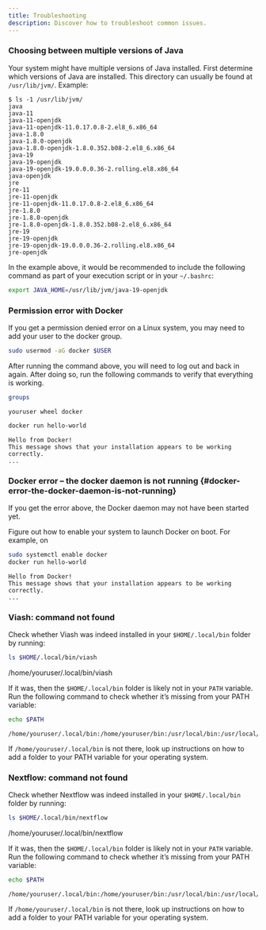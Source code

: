 ```yaml
---
title: Troubleshooting
description: Discover how to troubleshoot common issues.
---
```




### Choosing between multiple versions of Java

Your system might have multiple versions of Java installed. First
determine which versions of Java are installed. This directory can
usually be found at `/usr/lib/jvm/`. Example:

``` text
$ ls -1 /usr/lib/jvm/
java
java-11
java-11-openjdk
java-11-openjdk-11.0.17.0.8-2.el8_6.x86_64
java-1.8.0
java-1.8.0-openjdk
java-1.8.0-openjdk-1.8.0.352.b08-2.el8_6.x86_64
java-19
java-19-openjdk
java-19-openjdk-19.0.0.0.36-2.rolling.el8.x86_64
java-openjdk
jre
jre-11
jre-11-openjdk
jre-11-openjdk-11.0.17.0.8-2.el8_6.x86_64
jre-1.8.0
jre-1.8.0-openjdk
jre-1.8.0-openjdk-1.8.0.352.b08-2.el8_6.x86_64
jre-19
jre-19-openjdk
jre-19-openjdk-19.0.0.0.36-2.rolling.el8.x86_64
jre-openjdk
```

In the example above, it would be recommended to include the following
command as part of your execution script or in your `~/.bashrc`:

```sh
export JAVA_HOME=/usr/lib/jvm/java-19-openjdk
```

### Permission error with Docker

If you get a permission denied error on a Linux system, you may need to
add your user to the docker group.

```sh
sudo usermod -aG docker $USER
```

After running the command above, you will need to log out and back in
again. After doing so, run the following commands to verify that
everything is working.

```sh
groups
```

``` text
youruser wheel docker
```

```sh
docker run hello-world
```

``` text
Hello from Docker!
This message shows that your installation appears to be working correctly.
...
```

### Docker error – the docker daemon is not running {#docker-error-the-docker-daemon-is-not-running}

If you get the error above, the Docker daemon may not have been started
yet.

Figure out how to enable your system to launch Docker on boot. For
example, on

```sh
sudo systemctl enable docker
docker run hello-world
```

``` text
Hello from Docker!
This message shows that your installation appears to be working correctly.
...
```

### Viash: command not found

Check whether Viash was indeed installed in your `$HOME/.local/bin`
folder by running:

```bash
ls $HOME/.local/bin/viash
```

/home/youruser/.local/bin/viash

If it was, then the `$HOME/.local/bin` folder is likely not in your
`PATH` variable. Run the following command to check whether it’s missing
from your PATH variable:

```bash
echo $PATH
```

``` text
/home/youruser/.local/bin:/home/youruser/bin:/usr/local/bin:/usr/local/sbin:/usr/bin:/usr/sbin
```

If `/home/youruser/.local/bin` is not there, look up instructions on how
to add a folder to your PATH variable for your operating system.

### Nextflow: command not found

Check whether Nextflow was indeed installed in your `$HOME/.local/bin`
folder by running:

```bash
ls $HOME/.local/bin/nextflow
```

/home/youruser/.local/bin/nextflow

If it was, then the `$HOME/.local/bin` folder is likely not in your
`PATH` variable. Run the following command to check whether it’s missing
from your PATH variable:

```bash
echo $PATH
```

``` text
/home/youruser/.local/bin:/home/youruser/bin:/usr/local/bin:/usr/local/sbin:/usr/bin:/usr/sbin
```

If `/home/youruser/.local/bin` is not there, look up instructions on how
to add a folder to your PATH variable for your operating system.
